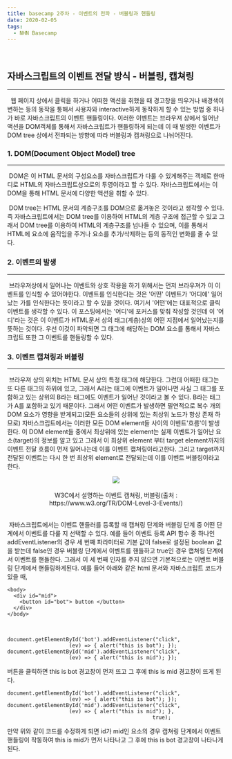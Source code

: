 ```yaml
---
title: basecamp 2주차 - 이벤트의 전파 - 버블링과 핸들링
date: 2020-02-05
tags:
  - NHN Basecamp
---
```

<br/>

## 자바스크립트의 이벤트 전달 방식 - 버블링, 캡쳐링
---
&nbsp; 웹 페이지 상에서 클릭을 하거나 어떠한 액션을 취했을 때 경고창을 띄우거나 배경색이 변하는 등의 동작을 통해서 사용자와 interactive하게 동작하게 할 수 있는 방법 중 하나가 바로 자바스크립트의 이벤트 핸들링이다. 이러한 이벤트는 브라우져 상에서 일어난 액션을 DOM객체를 통해서 자바스크립트가 핸들링하게 되는데 이 때 발생한 이벤트가 DOM tree 상에서 전파되는 방향에 따라 버블링과 캡쳐링으로 나뉘어진다.

### 1. DOM(Document Object Model) tree
---
&nbsp;DOM은 이 HTML 문서의 구성요소를 자바스크립트가 다룰 수 있게해주는 객체로 한마디로 HTML의 자바스크립트상으로의 투영이라고 할 수 있다. 자바스크립트에서는 이 DOM을 통해 HTML 문서에 다양한 액션을 취할 수 있다.

&nbsp;DOM tree는 HTML 문서의 계층구조를 DOM으로 옮겨놓은 것이라고 생각할 수 있다. 즉 자바스크립트에서는 DOM tree를 이용하여 HTML의 계층 구조에 접근할 수 있고 그래서 DOM tree를 이용하여 HTML의 계층구조를 넘나들 수 있으며, 이를 통해서 HTML에 요소에 움직임을 주거나 요소를 추가/삭제하는 등의 동적인 변화를 줄 수 있다.

### 2. 이벤트의 발생
---
&nbsp;브라우져상에서 일어나는 이벤트와 상호 작용을 하기 위해서는 먼저 브라우져가 이 이벤트를 인식할 수 있어야한다. 이벤트를 인식한다는 것은 '어떤' 이벤트가 '어디에' 일어났는 가를 인식한다는 뜻이라고 할 수 있을 것이다. 여기서 '어떤'에는 대표적으로 클릭 이벤트를 생각할 수 있다. 이 포스팅에서는 '어디'에 포커스를 맞춰 작성할 것인데 이 '어디'라는 것은 이 이벤트가 HTML문서 상의 태그(계층)상의 어떤 지점에서 일어났는지를 뜻하는 것이다. 우선 이것이 파악되면 그 태그에 해당하는 DOM 요소를 통해서 자바스크립트 또한 그 이벤트를 핸들링할 수 있다.

### 3. 이벤트 캡쳐링과 버블링
---
&nbsp;브라우져 상의 위치는 HTML 문서 상의 특정 태그에 해당한다. 그런데 어떠한 태그는 또 다른 태그의 하위에 있고, 그래서 A라는 태그에 이벤트가 일어나면 사실 그 태그를 포함하고 있는 상위의 B라는 태그에도 이벤트가 일어난 것이라고 볼 수 있다. B라는 태그가 A를 포함하고 있기 때문이다. 그래서 어떤 이벤트가 발생하면 필연적으로 복수 개의 DOM 요소가 영향을 받게되고(모든 요소들의 상위에 있는 최상위 노드가 항상 존재 하므로) 자바스크립트에서는 이러한 모든 DOM element들 사이의 이벤트'흐름'이 발생한다. 이 DOM element들 중에서 최상위에 있는 element는 실제 이벤트가 일어난 요소(target)의 정보를 알고 있고 그래서 이 최상위 element 부터 target element까지의 이벤트 전달 흐름이 먼저 일어나는데 이를 이벤트 캡쳐링이라고한다. 그리고 target까지 전달된 이벤트는 다시 한 번 최상위 element로 전달되는데 이를 이벤트 버블링이라고 한다.
<figure>
  <center> 
    <img src='https://www.w3.org/TR/2003/NOTE-DOM-Level-3-Events-20031107/images/eventflow.png'/> 
    <figcaption>
      <br/>
      W3C에서 설명하는 이벤트 캡쳐링, 버블링(출처 : https://www.w3.org/TR/DOM-Level-3-Events/)
    </figcaption>
  </center>
</figure> <br/>
&nbsp;자바스크립트에서는 이벤트 핸들러를 등록할 때 캡쳐링 단계와 버블링 단계 중 어떤 단계에서 이벤트를 다룰 지 선택할 수 있다. 예를 들어 이벤트 등록 API 함수 중 하나인 addEventListener의 경우 세 번째 파라미터로 기본 값이 false로 설정된 boolean 값을 받는데 false인 경우 버블링 단계에서 이벤트를 핸들하고 true인 경우 캡쳐링 단계에서 이벤트를 핸들한다. 그래서 이 세 번째 인자를 주지 않으면 기본적으로는 이벤트 버블링 단계에서 핸들링하게된다. 예를 들어 아래와 같은 html 문서와 자바스크립트 코드가 있을 때,

```
<body>
  <div id="mid">
    <button id="bot"> button </button>
  </div>
</body>
```
<br/>

```
document.getElementById('bot').addEventListener("click", 
                    (ev) => { alert("this is bot"); });
document.getElementById('mid').addEventListener("click", 
                    (ev) => { alert("this is mid"); });
```

버튼을 클릭하면 this is bot 경고창이 먼저 뜨고 그 후에 this is mid 경고창이 뜨게 된다.

```
document.getElementById('bot').addEventListener("click", 
                    (ev) => { alert("this is bot"); });
document.getElementById('mid').addEventListener("click", 
                    (ev) => { alert("this is mid"); },
                                               true);

```
만약 위와 같이 코드를 수정하게 되면 id가 mid인 요소의 경우 캡쳐링 단계에서 이벤트 핸들링이 작동하여 this is mid가 먼저 나타나고 그 후에 this is bot 경고창이 나타나게 된다.